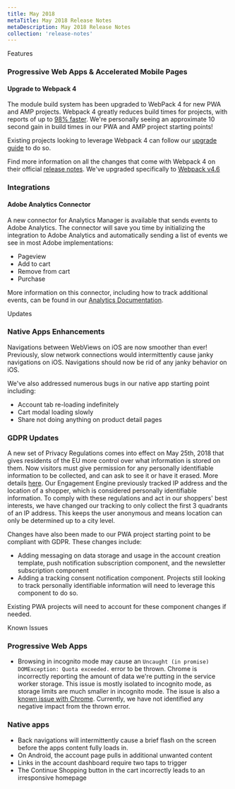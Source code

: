 ```yaml
---
title: May 2018
metaTitle: May 2018 Release Notes
metaDescription: May 2018 Release Notes
collection: 'release-notes'
---
```



<p class="c-label c--features">Features</p>

### Progressive Web Apps & Accelerated Mobile Pages

#### Upgrade to Webpack 4

The module build system has been upgraded to WebPack 4 for new PWA and AMP projects. Webpack 4 greatly reduces build times for projects, with reports of up to [98% faster](https://medium.com/webpack/webpack-4-released-today-6cdb994702d4). We're personally seeing an approximate 10 second gain in build times in our PWA and AMP project starting points!

Existing projects looking to leverage Webpack 4 can follow our [upgrade guide](../../how-to-guides/categories/upgrades/webpack-4) to do so.

Find more information on all the changes that come with Webpack 4 on their official [release notes](https://github.com/webpack/webpack/releases/tag/v4.0.0-beta.0). We've upgraded specifically to [Webpack v4.6](https://github.com/webpack/webpack/releases/tag/v4.6.0)

### Integrations

#### Adobe Analytics Connector

A new connector for Analytics Manager is available that sends events to Adobe Analytics. The connector will save you time by initializing the integration to Adobe Analytics and automatically sending a list of events we see in most Adobe implementations:
* Pageview
* Add to cart
* Remove from cart
* Purchase

More information on this connector, including how to track additional events, can be found in our [Analytics Documentation](../../apis-and-sdks/progressive-web-sdk/analytics-integrations/legacy-analytics-manager#extending-the-adobe-dynamic-tag-management-connector).

<p class="c-label c--updates">Updates</p>

### Native Apps Enhancements

Navigations between WebViews on iOS are now smoother than ever! Previously, slow network connections would intermittently cause janky navigations on iOS. Navigations should now be rid of any janky behavior on iOS.

We've also addressed numerous bugs in our native app starting point including:
* Account tab re-loading indefinitely
* Cart modal loading slowly
* Share not doing anything on product detail pages

### GDPR Updates

A new set of Privacy Regulations comes into effect on May 25th, 2018 that gives residents of the EU more control over what information is stored on them. Now visitors must give permission for any personally identifiable information to be collected, and can ask to see it or have it erased. More details [here](https://gdpr-info.eu/). Our Engagement Engine previously tracked IP address and the location of a shopper, which is considered personally identifiable information. To comply with these regulations and act in our shoppers' best interests, we have changed our tracking to only collect the first 3 quadrants of an IP address. This keeps the user anonymous and means location can only be determined up to a city level.

Changes have also been made to our PWA project starting point to be compliant with GDPR. These changes include:
* Adding messaging on data storage and usage in the account creation template, push notification subscription component, and the newsletter subscription component
* Adding a tracking consent notification component. Projects still looking to track personally identifiable information will need to leverage this component to do so.

Existing PWA projects will need to account for these component changes if needed.

<p class="c-label c--known">Known Issues</p>

### Progressive Web Apps

* Browsing in incognito mode may cause an `Uncaught (in promise) DOMException: Quota exceeded.` error to be thrown. Chrome is incorrectly reporting the amount of data we're putting in the service worker storage. This issue is mostly isolated to incognito mode, as storage limits are much smaller in incognito mode. The issue is also a [known issue with Chrome](https://bugs.chromium.org/p/chromium/issues/detail?id=795134). Currently, we have not identified any negative impact from the thrown error.

### Native apps

* Back navigations will intermittently cause a brief flash on the screen before the apps content fully loads in.
* On Android, the account page pulls in additional unwanted content
* Links in the account dashboard require two taps to trigger
* The Continue Shopping button in the cart incorrectly leads to an irresponsive homepage
